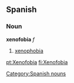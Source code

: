 == Spanish ==
=== Noun ===
'''xenofobia''' ''f''
# [[xenophobia]]

[[Category:Spanish nouns]]

[[pt:Xenofobia]]
[[fi:Xenofobia]]